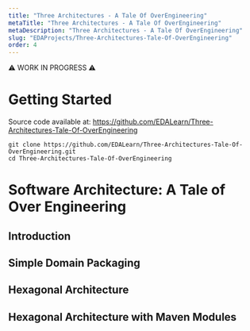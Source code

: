 ```yaml
---
title: "Three Architectures - A Tale Of OverEngineering"
metaTitle: "Three Architectures - A Tale Of OverEngineering"
metaDescription: "Three Architectures - A Tale Of OverEngineering"
slug: "EDAProjects/Three-Architectures-Tale-Of-OverEngineering"
order: 4
---
```


⚠️ WORK IN PROGRESS ⚠️

# Getting Started

Source code available at: https://github.com/EDALearn/Three-Architectures-Tale-Of-OverEngineering

```shell
git clone https://github.com/EDALearn/Three-Architectures-Tale-Of-OverEngineering.git
cd Three-Architectures-Tale-Of-OverEngineering
```

# Software Architecture: A Tale of Over Engineering

## Introduction


## Simple Domain Packaging

## Hexagonal Architecture

## Hexagonal Architecture with Maven Modules

